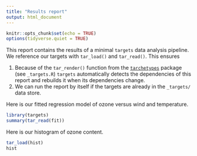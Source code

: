 ```yaml
---
title: "Results report"
output: html_document
---
```


```r
knitr::opts_chunk$set(echo = TRUE)
options(tidyverse.quiet = TRUE)
```

This report contains the results of a minimal `targets` data analysis pipeline. We reference our targets with `tar_load()` and `tar_read()`. This ensures

1. Because of the `tar_render()` function from the [`tarchetypes`](https://wlandau.github.io/tarchetypes) package (see `_targets.R`) `targets` automatically detects the dependencies of this report and rebuilds it when its dependencies change.
1. We can run the report by itself if the targets are already in the `_targets/` data store.

Here is our fitted regression model of ozone versus wind and temperature.

```r
library(targets)
summary(tar_read(fit))
```

Here is our histogram of ozone content.

```r
tar_load(hist)
hist
```
